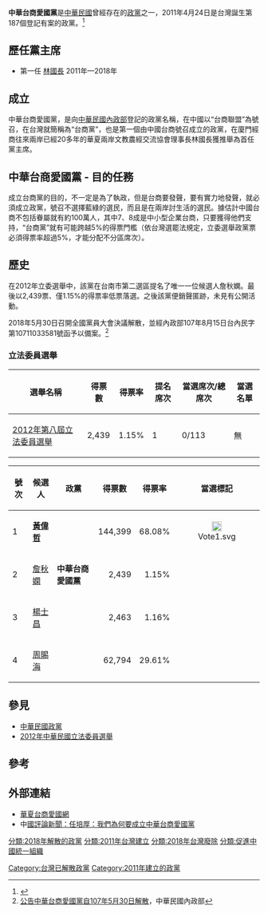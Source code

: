  {{newsrelease|time=2015-10-22T01:10:32+00:00}}
{{Infobox political party
| name = 中華台商愛國黨
| colorcode = 
| chairperson = [[林國長|林國長]]
| secretary_general = 任歌
| foundation = {{Start date and age|2011|04|23}}
| dissolution  = {{Start date and age|2018|05|30}}
| headquarters = {{ROC}}[[台北市|台北市]]水源路75號11樓
| slogan = 為台商發聲 建立台商參政平台
| website = [https://archive.is/20130101222124/http://jack408889.blog.163.com/ 華夏台商愛國網]
| country = 中华民国
}}

'''中華台商愛國黨'''是[[中華民國|中華民國]]曾經存在的[[中華民國政黨|政黨]]之一，2011年4月24日是台灣誕生第187個登記有案的政黨。<ref>{{Cite web |url = https://party.moi.gov.tw/pgms/politics/party!detail.action?id=187 |title = 內政部政黨及全國性政治團體資訊網 |author =  |date =  |publisher =內政部 |language = zh-hant |accessdate =  |quote = }}</ref>

== 歷任黨主席 ==
*第一任 [[林國長|林國長]] 2011年—2018年

==成立==
中華台商愛國黨，是向[[中華民國內政部|中華民國內政部]]登記的政黨名稱，在中國以“台商聯盟”為號召，在台灣就簡稱為“台商黨”，也是第一個由中國台商號召成立的政黨，在廈門經商往來兩岸已經20多年的華夏兩岸文教農經交流協會理事長林​​國長獲推舉為首任黨主席。

==中華台商愛國黨 - 目的任務==
成立台商黨的目的，不一定是為了執政，但是台商要發聲，要有實力地發聲，就必須成立政黨，號召不選擇藍綠的選民，而且是在兩岸討生活的選民。據估計中國台商不包括眷屬就有約100萬人，其中7、8成是中小型企業台商，只要獲得他們支持，“台商黨”就有可能跨越5%的得票門檻（依台灣選罷法規定，立委選舉政黨票必須得票率超過5%，才能分配不分區席次）。

== 歷史 ==
在2012年立委選舉中，該黨在台南市第二選區提名了唯一一位候選人詹秋嫻。最後以2,439票、僅1.15%的得票率低票落選。之後該黨便銷聲匿跡，未見有公開活動。

2018年5月30日召開全國黨員大會決議解散，並經內政部107年8月15日台內民字第10711033581號函予以備案。<ref>[https://party.moi.gov.tw/pgms/politics/home!newsDetail.action?id=ff80808164cb1fe401654065f12701dd 公告中華台商愛國黨自107年5月30日解散]，中華民國內政部</ref>
=== 立法委員選舉 ===
{| class="wikitable"
! 選舉名稱
! 得票數
! 得票率
! 提名席次
! 當選席次/總席次
! 當選名單
|-----
| [[2012年中華民國立法委員選舉|2012年第八屆立法委員選舉]]
| 2,439
| 1.15%
| 1
| 0/113
| 無
|}

{|class=wikitable
!號次
!候選人
!政黨
!得票數
!得票率
!當選標記
|-
|1
|'''[[黃偉哲|黃偉哲]]'''
|{{Dpp}}
|align="right"|144,399
|align="right"|68.08%
|align="center"|[[File:Vote1.svg|20px]]
|-
|2
|[[詹秋嫻|詹秋嫻]]
|'''中華台商愛國黨'''
|align="right"|2,439
|align="right"|1.15%
| 
|-
|3
|[[楊士昌|楊士昌]]
|{{Nonp}}
|align="right"|2,463
|align="right"|1.16%
|
|-
|4
|[[周賜海|周賜海]]
|{{Kmt}}
|align="right"|62,794
|align="right"|29.61%
|
|}

== 參見 ==
*[[中華民國政黨|中華民國政黨]]
*[[2012年中華民國立法委員選舉|2012年中華民國立法委員選舉]]

==參考==
{{REFLIST}}

==外部連結==
*[https://archive.is/20130101222124/http://jack408889.blog.163.com/ 華夏台商愛國網]
* 中[http://www.chinareviewnews.com/doc/1016/7/0/7/101670709.html?coluid=7&kindid=0&docid=101670709 國評論新聞：任培厚：我們為何要成立中華台商愛國黨]{{Wayback|url=http://www.chinareviewnews.com/doc/1016/7/0/7/101670709.html?coluid=7&kindid=0&docid=101670709 |date=20110911231747 }}

{{中華民國政黨}}

[[Category:台灣已解散政黨|Category:台灣已解散政黨]]
[[Category:2011年建立的政黨|Category:2011年建立的政黨]]
[[分類:2018年解散的政黨|分類:2018年解散的政黨]]
[[分類:2011年台灣建立|分類:2011年台灣建立]]
[[分類:2018年台灣廢除|分類:2018年台灣廢除]]
[[分類:促進中國統一組織|分類:促進中國統一組織]]